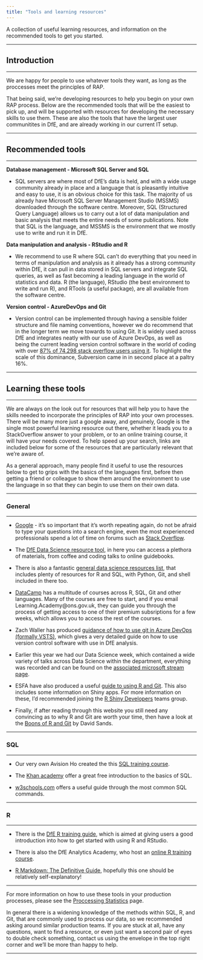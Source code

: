```yaml
---
title: "Tools and learning resources"
---
```


<p class="text-muted">A collection of useful learning resources, and information on the recommended tools to get you started.</p>


---


## Introduction


---

<div class="alert alert-dismissible alert-warning">
We are happy for people to use whatever tools they want, as long as the proccesses meet the principles of RAP.
</div>

That being said, we're developing resources to help you begin on your own RAP process. Below are the recommended tools that will be the easiest to pick up, and will be supported with resources for developing the necessary skills to use them. These are also the tools that have the largest user communitites in DfE, and are already working in our current IT setup.

---

## Recommended tools

---

**Database management - Microsoft SQL Server and SQL**

- SQL servers are where most of DfE's data is held, and with a wide usage community already in place and a language that is pleasantly intuitive and easy to use, it is an obvious choice for this task. The majority of us already have Microsoft SQL Server Management Studio (MSSMS) downloaded through the software centre. Moreover, SQL (Structured Query Language) allows us to carry out a lot of data manipulation and basic analysis that meets the entire needs of some publications. Note that SQL is the language, and MSSMS is the environment that we mostly use to write and run it in DfE.

**Data manipulation and analysis - RStudio and R** 

- We recommend to use R where SQL can't do everything that you need in terms of manipulation and analysis as it already has a strong community within DfE, it can pull in data stored in SQL servers and integrate SQL queries, as well as fast becoming a leading language in the world of statistics and data. R (the language), RStudio (the best environment to write and run R), and RTools (a useful package), are all available from the software centre.

**Version control - AzureDevOps and Git** 

- Version control can be implemented through having a sensible folder structure and file naming conventions, however we do recommend that in the longer term we move towards to using Git. It is widely used across DfE and integrates neatly with our use of Azure DevOps, as well as being the current leading version control software in the world of coding with over [87% of 74,298 stack overflow users using it](https://insights.stackoverflow.com/survey/2018#work-_-version-control){target="_blank"}. To highlight the scale of this dominance, Subversion came in in second place at a paltry 16%.

---

## Learning these tools 

---

We are always on the look out for resources that will help you to have the skills needed to incorporate the principles of RAP into your own processes. There will be many more just a google away, and genuinely, Google is the single most powerful learning resource out there, whether it leads you to a StackOverflow answer to your problem, or to an online training course, it will have your needs covered. To help speed up your search, links are included below for some of the resources that are particularly relevant that we're aware of.


As a general approach, many people find it useful to use the resources below to get to grips with the basics of the languages first, before then getting a friend or colleague to show them around the environment to use the language in so that they can begin to use them on their own data. 

---

### General

---

- [Google](www.google.co.uk){target="_blank"} - it's so important that it's worth repeating again, do not be afraid to type your questions into a search engine, even the most experienced professionals spend a lot of time on forums such as [Stack Overflow](https://stackoverflow.com/){target="_blank"}.

- The [DfE Data Science resource tool](https://rsconnect/rsc/DS-Resources/){target="_blank"}, in here you can access a plethora of materials, from coffee and coding talks to online guidebooks.

- There is also a fantastic [general data science resources list](https://github.com/Chris-Engelhardt/data_sci_guide){target="_blank"}, that includes plenty of resources for R and SQL, with Python, Git, and shell included in there too.

- [DataCamp](https://learn.datacamp.com/){target="_blank"} has a multitude of courses across R, SQL, Git and other languages. Many of the courses are free to start, and if you email Learning.Academy@ons.gov.uk, they can guide you through the process of getting access to one of their premium subsriptions for a few weeks, which allows you to access the rest of the courses.

- Zach Waller has produced [guidance of how to use git in Azure DevOps (formally VSTS)](https://dfe-analytical-services.github.io/vsts-for-analysis/){target="_blank"}, which gives a very detailed guide on how to use version control software with use in DfE analysis.

- Earlier this year we had our Data Science week, which contained a wide variety of talks across Data Science within the department, everything was recorded and can be found on the [associated microsoft stream page](https://web.microsoftstream.com/group/df01862c-7ad4-4f25-b7f2-df7353af52a9){target="_blank"}.

- ESFA have also produced a useful [guide to using R and Git](https://rsconnect/rsc/esfa-r-training/){target="_blank"}. This also includes some information on Shiny apps. For more information on these, I'd recommended joining the [R Shiny Developers](https://teams.microsoft.com/l/channel/19%3A311ec2e4d46b4dd38f0d61f05fb93383%40thread.skype/tab%3A%3A1fc89e11-fa70-473d-b993-df467ca0d459?groupId=b95c605d-8fbc-4e4d-9a76-2f7d1c55e70a&tenantId=fad277c9-c60a-4da1-b5f3-b3b8b34a82f9) teams group.

- Finally, if after reading through this website you still need any convincing as to why R and Git are worth your time, then have a look at the [Boons of R and Git](https://psysandsy.github.io/boons-r-git.html){target="_blank"} by David Sands.

---

### SQL

---

- Our very own Avision Ho created the this [SQL training course](https://github.com/avisionh/Training-SQL).

- The [Khan academy](https://www.khanacademy.org/computing/computer-programming/sql){target="_blank"} offer a great free introduction to the basics of SQL.

- [w3schools.com](https://www.w3schools.com/sql/default.asp){target="_blank"} offers a useful guide through the most common SQL commands.

---

### R

---

- There is the [DfE R training guide](https://dfe-analytical-services.github.io/r-training-course/){target="_blank"}, which is aimed at giving users a good introduction into how to get started with using R and RStudio.

- There is also the DfE Analytics Academy, who host an [online R training course](https://trello.com/invite/b/QdDx3VmA/96f273b3438db2bb8ee5feae3943c3d4/analytics-academy-an-r-training-course){target="_blank"}.

- [R Markdown: The Definitive Guide](https://bookdown.org/yihui/rmarkdown/){target="_blank"}, hopefully this one should be relatively self-explanatory!

---


For more information on how to use these tools in your production processes, please see the [Proccessing Statistics]() page.


In general there is a widening knowledge of the methods within SQL, R, and Git, that are commonly used to process our data, so we recommended asking around similar production teams. If you are stuck at all, have any questions, want to find a resource, or even just want a second pair of eyes to double check something, contact us using the envelope in the top right corner and we'll be more than happy to help.


---